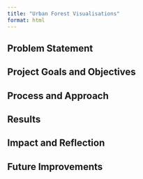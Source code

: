 ```yaml
---
title: "Urban Forest Visualisations"
format: html
---
```


## Problem Statement

## Project Goals and Objectives

## Process and Approach

## Results

## Impact and Reflection

## Future Improvements
